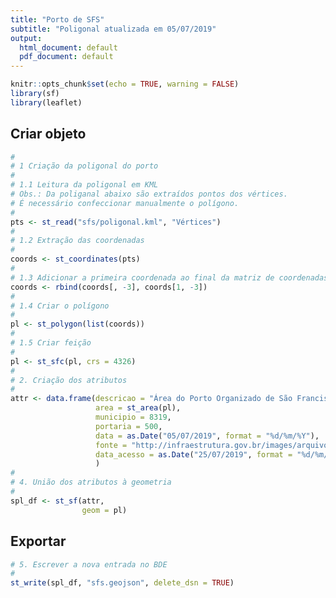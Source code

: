 ```yaml
---
title: "Porto de SFS"
subtitle: "Poligonal atualizada em 05/07/2019"
output:
  html_document: default
  pdf_document: default
---
```


```r
knitr::opts_chunk$set(echo = TRUE, warning = FALSE)
library(sf)
library(leaflet)
```

## Criar objeto

```r
#
# 1 Criação da poligonal do porto
#
# 1.1 Leitura da poligonal em KML
# Obs.: Da poliganal abaixo são extraídos pontos dos vértices. 
# É necessário confeccionar manualmente o polígono.
#  
pts <- st_read("sfs/poligonal.kml", "Vértices") 
#
# 1.2 Extração das coordenadas
#
coords <- st_coordinates(pts)
#
# 1.3 Adicionar a primeira coordenada ao final da matriz de coordenadas.
coords <- rbind(coords[, -3], coords[1, -3])
#
# 1.4 Criar o polígono
#
pl <- st_polygon(list(coords))
#
# 1.5 Criar feição
#
pl <- st_sfc(pl, crs = 4326)
#
# 2. Criação dos atributos  
#
attr <- data.frame(descricao = "Área do Porto Organizado de São Francisco do Sul",
                   area = st_area(pl),
                   municipio = 8319,
                   portaria = 500,
                   data = as.Date("05/07/2019", format = "%d/%m/%Y"),
                   fonte = "http://infraestrutura.gov.br/images/arquivos-poligonais-das-areas-dos-portos-organizados/sao-francisco-do-sul.zip",
                   data_acesso = as.Date("25/07/2019", format = "%d/%m/%Y")
                   )
#
# 4. União dos atributos à geometria
#
spl_df <- st_sf(attr,
                geom = pl)
```

## Exportar

```r
# 5. Escrever a nova entrada no BDE
#
st_write(spl_df, "sfs.geojson", delete_dsn = TRUE)
```
